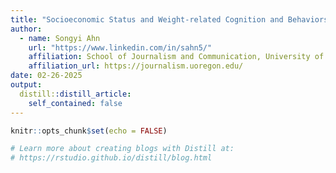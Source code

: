 ```yaml
---
title: "Socioeconomic Status and Weight-related Cognition and Behaviors"
author:
  - name: Songyi Ahn 
    url: "https://www.linkedin.com/in/sahn5/"
    affiliation: School of Journalism and Communication, University of Oregon
    affiliation_url: https://journalism.uoregon.edu/
date: 02-26-2025
output:
  distill::distill_article:
    self_contained: false
---
```


```r
knitr::opts_chunk$set(echo = FALSE)

# Learn more about creating blogs with Distill at:
# https://rstudio.github.io/distill/blog.html

```




